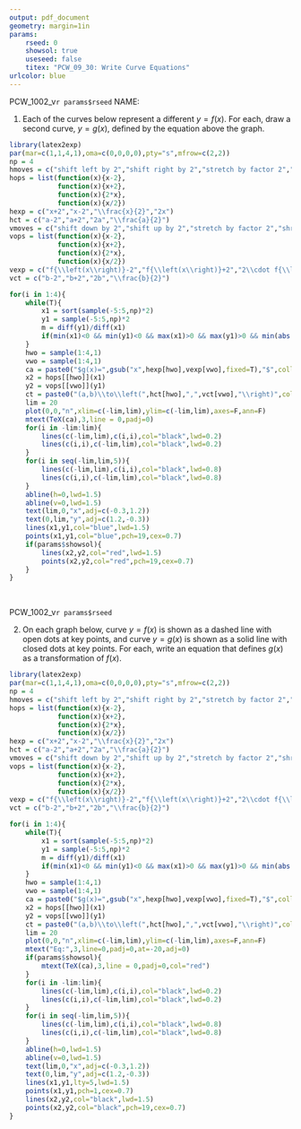 ```yaml
---
output: pdf_document
geometry: margin=1in 
params:
    rseed: 0
    showsol: true
    useseed: false
    titex: "PCW_09_30: Write Curve Equations"
urlcolor: blue
---
```



PCW_1002_v`r params$rseed` \hspace{1in} NAME: \vspace{5pt} \hrule


1. Each of the curves below represent a different $y=f(x)$. For each, draw a second curve, $y=g(x)$, defined by the equation above the graph.

```r
library(latex2exp)
par(mar=c(1,1,4,1),oma=c(0,0,0,0),pty="s",mfrow=c(2,2))
np = 4
hmoves = c("shift left by 2","shift right by 2","stretch by factor 2","shrink by factor 2")
hops = list(function(x){x-2},
            function(x){x+2},
            function(x){2*x},
            function(x){x/2})
hexp = c("x+2","x-2","\\frac{x}{2}","2x")
hct = c("a-2","a+2","2a","\\frac{a}{2}")
vmoves = c("shift down by 2","shift up by 2","stretch by factor 2","shrink by factor 2")
vops = list(function(x){x-2},
            function(x){x+2},
            function(x){2*x},
            function(x){x/2})
vexp = c("f{\\left(x\\right)}-2","f{\\left(x\\right)}+2","2\\cdot f{\\left(x\\right)}","\\frac{f{\\left(x\\right)}}{2}")
vct = c("b-2","b+2","2b","\\frac{b}{2}")

for(i in 1:4){
    while(T){
        x1 = sort(sample(-5:5,np)*2)
        y1 = sample(-5:5,np)*2
        m = diff(y1)/diff(x1)
        if(min(x1)<0 && min(y1)<0 && max(x1)>0 && max(y1)>0 && min(abs(diff(m)))>0){break}
    }
    hwo = sample(1:4,1)
    vwo = sample(1:4,1)
    ca = paste0("$g(x)=",gsub("x",hexp[hwo],vexp[vwo],fixed=T),"$",collapse="")
    x2 = hops[[hwo]](x1)
    y2 = vops[[vwo]](y1)
    ct = paste0("(a,b)\\to\\left(",hct[hwo],",",vct[vwo],"\\right)",collapse="")
    lim = 20
    plot(0,0,"n",xlim=c(-lim,lim),ylim=c(-lim,lim),axes=F,ann=F)
    mtext(TeX(ca),3,line = 0,padj=0)
    for(i in -lim:lim){
        lines(c(-lim,lim),c(i,i),col="black",lwd=0.2)
        lines(c(i,i),c(-lim,lim),col="black",lwd=0.2)
    }
    for(i in seq(-lim,lim,5)){
        lines(c(-lim,lim),c(i,i),col="black",lwd=0.8)
        lines(c(i,i),c(-lim,lim),col="black",lwd=0.8)
    }
    abline(h=0,lwd=1.5)
    abline(v=0,lwd=1.5)
    text(lim,0,"x",adj=c(-0.3,1.2))
    text(0,lim,"y",adj=c(1.2,-0.3))
    lines(x1,y1,col="blue",lwd=1.5)
    points(x1,y1,col="blue",pch=19,cex=0.7)
    if(params$showsol){
        lines(x2,y2,col="red",lwd=1.5)
        points(x2,y2,col="red",pch=19,cex=0.7)
    }
}

```
\

\newpage

PCW_1002_v`r params$rseed` \vspace{5pt} \hrule

2. On each graph below, curve $y=f(x)$ is shown as a dashed line with open dots at key points, and curve $y=g(x)$ is shown as a solid line with closed dots at key points. For each, write an equation that defines $g(x)$ as a transformation of $f(x)$.

```r
library(latex2exp)
par(mar=c(1,1,4,1),oma=c(0,0,0,0),pty="s",mfrow=c(2,2))
np = 4
hmoves = c("shift left by 2","shift right by 2","stretch by factor 2","shrink by factor 2")
hops = list(function(x){x-2},
            function(x){x+2},
            function(x){2*x},
            function(x){x/2})
hexp = c("x+2","x-2","\\frac{x}{2}","2x")
hct = c("a-2","a+2","2a","\\frac{a}{2}")
vmoves = c("shift down by 2","shift up by 2","stretch by factor 2","shrink by factor 2")
vops = list(function(x){x-2},
            function(x){x+2},
            function(x){2*x},
            function(x){x/2})
vexp = c("f{\\left(x\\right)}-2","f{\\left(x\\right)}+2","2\\cdot f{\\left(x\\right)}","\\frac{f{\\left(x\\right)}}{2}")
vct = c("b-2","b+2","2b","\\frac{b}{2}")

for(i in 1:4){
    while(T){
        x1 = sort(sample(-5:5,np)*2)
        y1 = sample(-5:5,np)*2
        m = diff(y1)/diff(x1)
        if(min(x1)<0 && min(y1)<0 && max(x1)>0 && max(y1)>0 && min(abs(diff(m)))>0){break}
    }
    hwo = sample(1:4,1)
    vwo = sample(1:4,1)
    ca = paste0("$g(x)=",gsub("x",hexp[hwo],vexp[vwo],fixed=T),"$",collapse="")
    x2 = hops[[hwo]](x1)
    y2 = vops[[vwo]](y1)
    ct = paste0("(a,b)\\to\\left(",hct[hwo],",",vct[vwo],"\\right)",collapse="")
    lim = 20
    plot(0,0,"n",xlim=c(-lim,lim),ylim=c(-lim,lim),axes=F,ann=F)
    mtext("Eq:",3,line=0,padj=0,at=-20,adj=0)
    if(params$showsol){
        mtext(TeX(ca),3,line = 0,padj=0,col="red")
    }
    for(i in -lim:lim){
        lines(c(-lim,lim),c(i,i),col="black",lwd=0.2)
        lines(c(i,i),c(-lim,lim),col="black",lwd=0.2)
    }
    for(i in seq(-lim,lim,5)){
        lines(c(-lim,lim),c(i,i),col="black",lwd=0.8)
        lines(c(i,i),c(-lim,lim),col="black",lwd=0.8)
    }
    abline(h=0,lwd=1.5)
    abline(v=0,lwd=1.5)
    text(lim,0,"x",adj=c(-0.3,1.2))
    text(0,lim,"y",adj=c(1.2,-0.3))
    lines(x1,y1,lty=5,lwd=1.5)
    points(x1,y1,pch=1,cex=0.7)
    lines(x2,y2,col="black",lwd=1.5)
    points(x2,y2,col="black",pch=19,cex=0.7)
}

```
\



